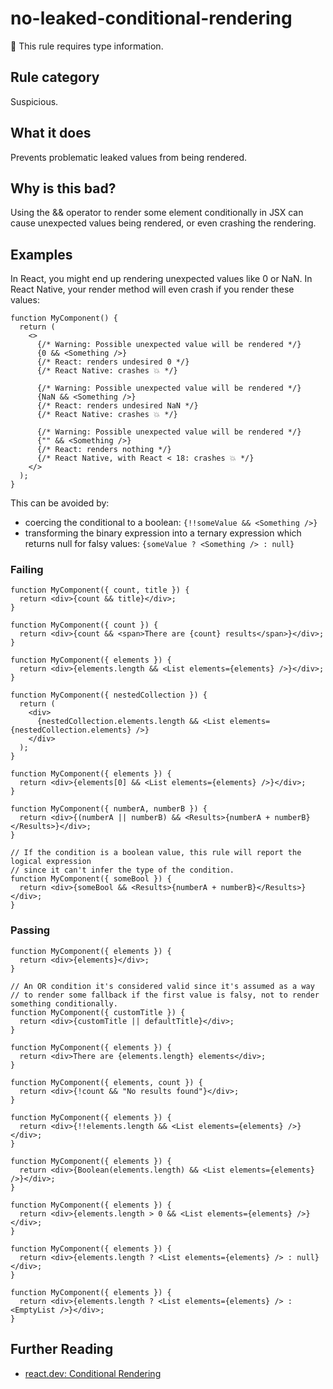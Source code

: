 # no-leaked-conditional-rendering

💭 This rule requires type information.

## Rule category

Suspicious.

## What it does

Prevents problematic leaked values from being rendered.

## Why is this bad?

Using the && operator to render some element conditionally in JSX can cause unexpected values being rendered, or even crashing the rendering.

## Examples

In React, you might end up rendering unexpected values like 0 or NaN. In React Native, your render method will even crash if you render these values:

```tsx {5,9,13}
function MyComponent() {
  return (
    <>
      {/* Warning: Possible unexpected value will be rendered */}
      {0 && <Something />}
      {/* React: renders undesired 0 */}
      {/* React Native: crashes 💥 */}

      {/* Warning: Possible unexpected value will be rendered */}
      {NaN && <Something />}
      {/* React: renders undesired NaN */}
      {/* React Native: crashes 💥 */}

      {/* Warning: Possible unexpected value will be rendered */}
      {"" && <Something />}
      {/* React: renders nothing */}
      {/* React Native, with React < 18: crashes 💥 */}
    </>
  );
}
```

This can be avoided by:

- coercing the conditional to a boolean: `{!!someValue && <Something />}`
- transforming the binary expression into a ternary expression which returns null for falsy values: `{someValue ? <Something /> : null}`

### Failing

```tsx {2}
function MyComponent({ count, title }) {
  return <div>{count && title}</div>;
}
```

```tsx {2}
function MyComponent({ count }) {
  return <div>{count && <span>There are {count} results</span>}</div>;
}
```

```tsx {2}
function MyComponent({ elements }) {
  return <div>{elements.length && <List elements={elements} />}</div>;
}
```

```tsx {4}
function MyComponent({ nestedCollection }) {
  return (
    <div>
      {nestedCollection.elements.length && <List elements={nestedCollection.elements} />}
    </div>
  );
}
```

```tsx {2}
function MyComponent({ elements }) {
  return <div>{elements[0] && <List elements={elements} />}</div>;
}
```

```tsx {2}
function MyComponent({ numberA, numberB }) {
  return <div>{(numberA || numberB) && <Results>{numberA + numberB}</Results>}</div>;
}
```

```tsx {4}
// If the condition is a boolean value, this rule will report the logical expression
// since it can't infer the type of the condition.
function MyComponent({ someBool }) {
  return <div>{someBool && <Results>{numberA + numberB}</Results>}</div>;
}
```

### Passing

```tsx
function MyComponent({ elements }) {
  return <div>{elements}</div>;
}
```

```tsx
// An OR condition it's considered valid since it's assumed as a way
// to render some fallback if the first value is falsy, not to render something conditionally.
function MyComponent({ customTitle }) {
  return <div>{customTitle || defaultTitle}</div>;
}
```

```tsx
function MyComponent({ elements }) {
  return <div>There are {elements.length} elements</div>;
}
```

```tsx
function MyComponent({ elements, count }) {
  return <div>{!count && "No results found"}</div>;
}
```

```tsx
function MyComponent({ elements }) {
  return <div>{!!elements.length && <List elements={elements} />}</div>;
}
```

```tsx
function MyComponent({ elements }) {
  return <div>{Boolean(elements.length) && <List elements={elements} />}</div>;
}
```

```tsx
function MyComponent({ elements }) {
  return <div>{elements.length > 0 && <List elements={elements} />}</div>;
}
```

```tsx
function MyComponent({ elements }) {
  return <div>{elements.length ? <List elements={elements} /> : null}</div>;
}
```

```tsx
function MyComponent({ elements }) {
  return <div>{elements.length ? <List elements={elements} /> : <EmptyList />}</div>;
}
```

## Further Reading

- [react.dev: Conditional Rendering](https://react.dev/learn/conditional-rendering)
